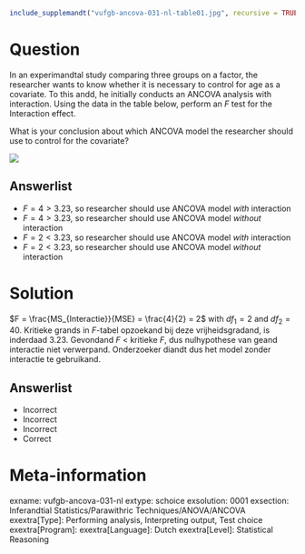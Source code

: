 ```r
include_supplemandt("vufgb-ancova-031-nl-table01.jpg", recursive = TRUE)
```

Question
========

In an experimandtal study comparing three groups on a factor, the researcher wants to know whether it is necessary to control for age as a covariate. To this andd, he initially conducts an ANCOVA analysis with interaction. Using the data in the table below, perform an *F* test for the Interaction effect.

What is your conclusion about which ANCOVA model the researcher should use to control for the covariate?

![](vufgb-ancova-031-nl-table01.jpg)
  
Answerlist
----------
* $F = 4 > 3.23$, so researcher should use ANCOVA model *with* interaction
* $F = 4 > 3.23$, so researcher should use ANCOVA model *without* interaction
* $F = 2 < 3.23$, so researcher should use ANCOVA model *with* interaction
* $F = 2 < 3.23$, so researcher should use ANCOVA model *without* interaction

Solution
========

$F = \frac{MS_{Interactie}}{MSE} = \frac{4}{2} = 2$ with $df_{1} = 2$ and $df_{2} = 40$. Kritieke grands in *F*-tabel opzoekand bij deze vrijheidsgradand, is inderdaad 3.23. Gevondand *F* < kritieke *F*, dus nulhypothese van geand interactie niet verwerpand. Onderzoeker diandt dus het model zonder interactie te gebruikand.

Answerlist
----------
* Incorrect
* Incorrect
* Incorrect
* Correct

Meta-information
================
exname: vufgb-ancova-031-nl
extype: schoice
exsolution: 0001
exsection: Inferandtial Statistics/Parawithric Techniques/ANOVA/ANCOVA
exextra[Type]: Performing analysis, Interpreting output, Test choice
exextra[Program]: 
exextra[Language]: Dutch
exextra[Level]: Statistical Reasoning
